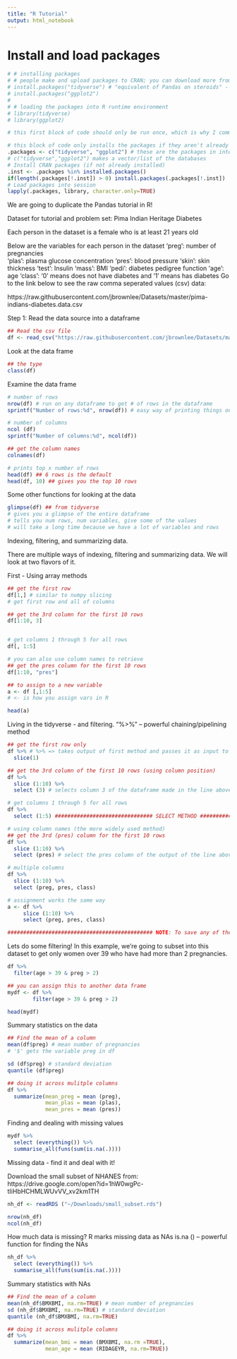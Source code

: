 ```yaml
---
title: "R Tutorial"
output: html_notebook
---
```


# Install and load packages
```r
# # installing packages
# # people make and upload packages to CRAN; you can download more from there
# install.packages("tidyverse") # "equivalent of Pandas on steroids" - Kajal 
# install.packages("ggplot2")
# 
# # loading the packages into R runtime environment
# library(tidyverse) 
# library(ggplot2)

# this first block of code should only be run once, which is why I commented it out. You don't need it in your code, as the second block of code does it for you. 
```

```r
# this block of code only installs the packages if they aren't already installed
.packages <- c("tidyverse", "ggplot2") # these are the packages in interest
# c("tidyverse","ggplot2") makes a vector/list of the databases
# Install CRAN packages (if not already installed)
.inst <- .packages %in% installed.packages()
if(length(.packages[!.inst]) > 0) install.packages(.packages[!.inst])
# Load packages into session
lapply(.packages, library, character.only=TRUE)
```

We are going to duplicate the Pandas tutorial in R!

Dataset for tutorial and problem set:
Pima Indian Heritage Diabetes

Each person in the dataset is a female who is at least 21 years old

Below are the variables for each person in the dataset
  'preg': number of pregnancies  
  'plas': plasma glucose concentration 
  'pres': blood pressure 
  'skin': skin thickness
  'test': Insulin
  'mass': BMI
  'pedi': diabetes pedigree function
  'age': age
  'class': '0' means does not have diabetes and '1' means has diabetes
Go to the link below to see the raw comma seperated values (csv) data:

https://raw.githubusercontent.com/jbrownlee/Datasets/master/pima-indians-diabetes.data.csv

Step 1: Read the data source into a dataframe
```r
## Read the csv file
df <- read_csv("https://raw.githubusercontent.com/jbrownlee/Datasets/master/pima-indians-diabetes.data.csv", col_names = c("preg", "plas", "pres", "skin", "test", "mass", "predi", "age", "class"))

```

Look at the data frame
```r
## the type 
class(df)
```
Examine the data frame
```r
# number of rows
nrow(df) # run on any dataframe to get # of rows in the dataframe
sprintf("Number of rows:%d", nrow(df)) # easy way of printing things out

# number of columns
ncol (df)
sprintf("Number of columns:%d", ncol(df))

## get the column names
colnames(df)

# prints top x number of rows
head(df) ## 6 rows is the default
head(df, 10) ## gives you the top 10 rows 
```
Some other functions for looking at the data
```r
glimpse(df) ## from tidyverse
# gives you a glimpse of the entire dataframe
# tells you num rows, num variables, give some of the values
# will take a long time because we have a lot of variables and rows
```

Indexing, filtering, and summarizing data.

There are multiple ways of indexing, filtering and summarizing data. We will look at two flavors of it.

First - Using array methods
```r
## get the first row
df[1,] # similar to numpy slicing
# get first row and all of columns

## get the 3rd column for the first 10 rows
df[1:10, 3]


# get columns 1 through 5 for all rows
df[, 1:5]

# you can also use column names to retrieve 
## get the pres column for the first 10 rows
df[1:10, "pres"]

## to assign to a new variable
a <- df [,1:5]
# <- is how you assign vars in R

head(a)

```

Living in the tidyverse - and filtering. 
"%>%" -- powerful chaining/pipelining method
```r
## get the first row only
df %>% # %>% => takes output of first method and passes it as input to the next
  slice(1) 

## get the 3rd column of the first 10 rows (using column position)
df %>%
  slice (1:10) %>%
  select (3) # selects column 3 of the dataframe made in the line above

# get columns 1 through 5 for all rows
df %>%
  select (1:5) ############################### SELECT METHOD #################################

# using column names (the more widely used method)
## get the 3rd (pres) column for the first 10 rows
df %>%
  slice (1:10) %>% 
  select (pres) # select the pres column of the output of the line above

# multiple columns
df %>%
  slice (1:10) %>%
  select (preg, pres, class)

# assignment works the same way
a <- df %>%
     slice (1:10) %>%
     select (preg, pres, class)

############################################## NOTE: To save any of the data, you must assign them to a variable!!
```

Lets do some filtering!
In this example, we're going to subset into this dataset to get only women over 39 who have had more than 2 pregnancies.

```r
df %>%
  filter(age > 39 & preg > 2) 

## you can assign this to another data frame
mydf <- df %>%
        filter(age > 39 & preg > 2)

head(mydf)
```

Summary statistics on the data
```r
## Find the mean of a column
mean(df$preg) # mean number of pregnancies
# '$' gets the variable preg in df

sd (df$preg) # standard deviation
quantile (df$preg)

## doing it across mulitple columns
df %>%
  summarize(mean_preg = mean (preg),
            mean_plas = mean (plas),
            mean_pres = mean (pres))

```

Finding and dealing with missing values

```r
mydf %>%
  select (everything()) %>%
  summarise_all(funs(sum(is.na(.))))
```

Missing data - find it and deal with it!

Download the small subset of NHANES from: https://drive.google.com/open?id=1hW0wgPc-tIiHbHCHMLWUvVV_xv2km1TH
```r
nh_df <- readRDS ("~/Downloads/small_subset.rds")

nrow(nh_df)
ncol(nh_df)
```

How much data is missing? R marks missing data as NAs
is.na () -- powerful function for finding the NAs
```r
nh_df %>%
  select (everything()) %>%
  summarise_all(funs(sum(is.na(.))))

```


Summary statistics with NAs
```r
## Find the mean of a column
mean(nh_df$BMXBMI, na.rm=TRUE) # mean number of pregnancies
sd (nh_df$BMXBMI, na.rm=TRUE) # standard deviation
quantile (nh_df$BMXBMI, na.rm=TRUE)

## doing it across mulitple columns
df %>%
  summarize(mean_bmi = mean (BMXBMI, na.rm =TRUE),
            mean_age = mean (RIDAGEYR, na.rm=TRUE))
```

